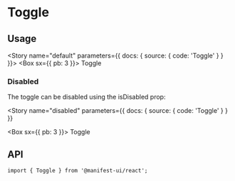 
<Meta component={Toggle} title="Components/Toggle" />

# Toggle

## Usage

<Story name="default" parameters={{ docs: { source: { code: '<Toggle>Toggle</Toggle>' } } }}>
  <Box sx={{ pb: 3 }}>
    <Toggle>Toggle</Toggle>
  </Box>
</Story>

### Disabled

The toggle can be disabled using the isDisabled prop:

<Story
  name="disabled"
  parameters={{ docs: { source: { code: '<Toggle isDisabled>Toggle</Toggle>' } } }}
>
  <Box sx={{ pb: 3 }}>
    <Toggle isDisabled>Toggle</Toggle>
  </Box>
</Story>

## API

<Sources github="toggle" npm="@manifest-ui/toggle" />

```tsx
import { Toggle } from '@manifest-ui/react';
```

<Props />
